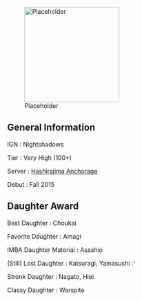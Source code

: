 [[File:Placeholder|thumb|220px]]

== General Information ==
IGN : Nightshadows

Tier : Very High (100+)

Server : [http://kancolle.wikia.com/wiki/Category:Hashirajima Hashirajima Anchorage]

Debut : Fall 2015

== Daughter Award ==
Best Daughter : Choukai

Favorite Daughter : Amagi

IMBA Daughter Material : Asashio

(Still) Lost Daughter : Katsuragi, Yamasushi :'

Stronk Daughter : Nagato, Hiei

Classy Daughter : Warspite